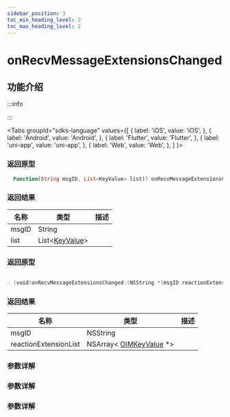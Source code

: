```yaml
---
sidebar_position: 3
toc_min_heading_level: 2
toc_max_heading_level: 2
---
```


# onRecvMessageExtensionsChanged

## 功能介绍

:::info

:::

<Tabs
groupId="sdks-language"
values={[
{ label: 'iOS', value: 'iOS', },
{ label: 'Android', value: 'Android', },
{ label: 'Flutter', value: 'Flutter', },
{ label: 'uni-app', value: 'uni-app', },
{ label: 'Web', value: 'Web', },
]
}>

<TabItem value="Flutter">

### 返回原型

```dart showLineNumbers
  Function(String msgID, List<KeyValue> list)? onRecvMessageExtensionsChanged;
```

### 返回结果

| 名称                  | 类型                                                             | 描述 |
| --------------------- | ---------------------------------------------------------------- | ---- |
| msgID                 | String                                                         |      |
| list | List<[KeyValue](docs/sdks/Class/Message/KeyValue.mdx)> |      |


</TabItem>

<TabItem value="iOS">

### 返回原型

```swift showLineNumbers

- (void)onRecvMessageExtensionsChanged:(NSString *)msgID reactionExtensionKeyList:(NSArray<OIMKeyValue *> *)reactionExtensionKeyList;

```

### 返回结果

| 名称                  | 类型                                                             | 描述 |
| --------------------- | ---------------------------------------------------------------- | ---- |
| msgID                 | NSString                                                         |      |
| reactionExtensionList | NSArray< [OIMKeyValue](docs/sdks/Class/Message/KeyValue.mdx) \*> |      |

</TabItem>

<TabItem value="Android">

### 参数详解

</TabItem>

<TabItem value="Web">

### 参数详解

</TabItem>

<TabItem value="uni-app">

### 参数详解

</TabItem>

</Tabs>
